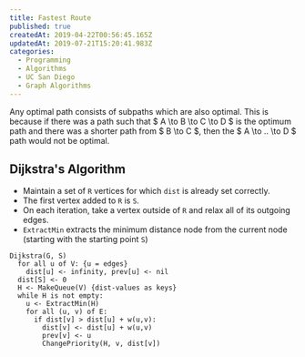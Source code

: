 ```yaml
---
title: Fastest Route
published: true
createdAt: 2019-04-22T00:56:45.165Z
updatedAt: 2019-07-21T15:20:41.983Z
categories:
  - Programming
  - Algorithms
  - UC San Diego
  - Graph Algorithms
---
```


Any optimal path consists of subpaths which are also optimal. This is because if there was a path such
that $ A \to B \to C \to D $ is the optimum path and there was a shorter path from $ B \to C $,
then the $ A \to .. \to D $ path would not be optimal.

## Dijkstra's Algorithm

- Maintain a set of `R` vertices for which `dist` is already set correctly.
- The first vertex added to `R` is `S`.
- On each iteration, take a vertex outside of `R` and relax all of its outgoing edges.
- `ExtractMin` extracts the minimum distance node from the current node (starting with the starting point `S`)


```text
Dijkstra(G, S)
  for all u of V: {u = edges}
    dist[u] <- infinity, prev[u] <- nil
  dist[S] <- 0
  H <- MakeQueue(V) {dist-values as keys}
  while H is not empty:
    u <- ExtractMin(H)
    for all (u, v) of E:
      if dist[v] > dist[u] + w(u,v):
        dist[v] <- dist[u] + w(u,v)
        prev[v] <- u
        ChangePriority(H, v, dist[v])
```
